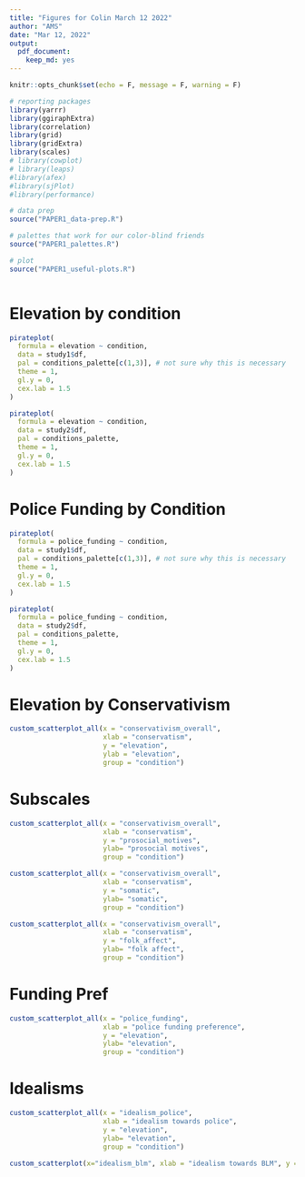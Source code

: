 ```yaml
---
title: "Figures for Colin March 12 2022"
author: "AMS"
date: "Mar 12, 2022"
output: 
  pdf_document:
    keep_md: yes
---
```


```r
knitr::opts_chunk$set(echo = F, message = F, warning = F)

# reporting packages
library(yarrr)
library(ggiraphExtra)
library(correlation)
library(grid)
library(gridExtra)
library(scales)
# library(cowplot)
# library(leaps)
#library(afex)
#library(sjPlot)
#library(performance)

# data prep 
source("PAPER1_data-prep.R")

# palettes that work for our color-blind friends
source("PAPER1_palettes.R")

# plot
source("PAPER1_useful-plots.R")



```

# Elevation by condition

```r
pirateplot(
  formula = elevation ~ condition,
  data = study1$df,
  pal = conditions_palette[c(1,3)], # not sure why this is necessary
  theme = 1,
  gl.y = 0,
  cex.lab = 1.5
) 

```

```r
pirateplot(
  formula = elevation ~ condition,
  data = study2$df,
  pal = conditions_palette, 
  theme = 1,
  gl.y = 0,
  cex.lab = 1.5
) 

```

# Police Funding by Condition

```r
pirateplot(
  formula = police_funding ~ condition,
  data = study1$df,
  pal = conditions_palette[c(1,3)], # not sure why this is necessary
  theme = 1,
  gl.y = 0,
  cex.lab = 1.5
) 

```

```r
pirateplot(
  formula = police_funding ~ condition,
  data = study2$df,
  pal = conditions_palette,
  theme = 1,
  gl.y = 0,
  cex.lab = 1.5
) 

```

# Elevation by Conservativism

```r
custom_scatterplot_all(x = "conservativism_overall",
                       xlab = "conservatism",
                       y = "elevation",
                       ylab = "elevation",
                       group = "condition")

```

# Subscales

```r
custom_scatterplot_all(x = "conservativism_overall",
                       xlab = "conservatism",
                       y = "prosocial_motives",
                       ylab= "prosocial motives",
                       group = "condition")

```

```r
custom_scatterplot_all(x = "conservativism_overall",
                       xlab = "conservatism",
                       y = "somatic",
                       ylab= "somatic",
                       group = "condition")

```

```r
custom_scatterplot_all(x = "conservativism_overall",
                       xlab = "conservatism",
                       y = "folk_affect",
                       ylab= "folk affect",
                       group = "condition")

```

# Funding Pref

```r
custom_scatterplot_all(x = "police_funding",
                       xlab = "police funding preference",
                       y = "elevation",
                       ylab= "elevation",
                       group = "condition")

```

# Idealisms

```r
custom_scatterplot_all(x = "idealism_police",
                       xlab = "idealism towards police",
                       y = "elevation",
                       ylab= "elevation",
                       group = "condition")

```

```r
custom_scatterplot(x="idealism_blm", xlab = "idealism towards BLM", y = "elevation", ylab = "elevation")
```
